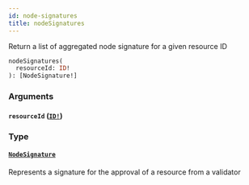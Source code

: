```yaml
---
id: node-signatures
title: nodeSignatures
---
```


Return a list of aggregated node signature for a given resource ID

```graphql
nodeSignatures(
  resourceId: ID!
): [NodeSignature!]

```

### Arguments

#### `resourceId` ([`ID!`](/graphql/scalars/id))

### Type

#### [`NodeSignature`](/graphql/objects/node-signature)

Represents a signature for the approval of a resource from a validator
